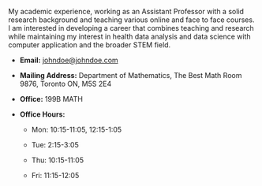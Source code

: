 My academic experience, working as an Assistant Professor with a solid research background and
teaching various online and face to face courses. I am interested in developing a career that combines teaching and
research while maintaining my interest in health data analysis and data science with computer application and the broader STEM field.

- **Email:** johndoe@johndoe.com

- **Mailing Address:** Department of Mathematics, The Best Math Room 9876, Toronto ON, M5S 2E4

- **Office:** 199B MATH

- **Office Hours:**

    - Mon: 10:15-11:05, 12:15-1:05

    - Tue: 2:15-3:05

    - Thu: 10:15-11:05

    - Fri: 11:15-12:05